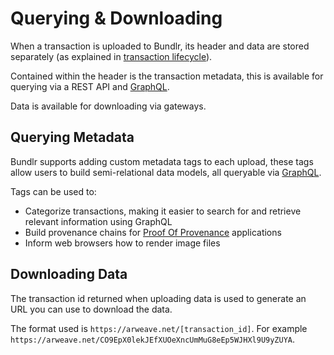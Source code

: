 # Querying & Downloading

When a transaction is uploaded to Bundlr, its header and data are stored separately (as explained in [transaction lifecycle](/learn/transaction-lifecycle)).

Contained within the header is the transaction metadata, this is available for querying via a REST API and [GraphQL](/developer-docs/recipes/graphql).

Data is available for downloading via gateways.

## Querying Metadata

Bundlr supports adding custom metadata tags to each upload, these tags allow users to build semi-relational data models, all queryable via [GraphQL](/developer-docs/recipes/graphql).

Tags can be used to:

-   Categorize transactions, making it easier to search for and retrieve relevant information using GraphQL
-   Build provenance chains for [Proof Of Provenance](/overview/solutions/proof-of-provenance) applications
-   Inform web browsers how to render image files

## Downloading Data

The transaction id returned when uploading data is used to generate an URL you can use to download the data.

The format used is `https://arweave.net/[transaction_id]`. For example `https://arweave.net/CO9EpX0lekJEfXUOeXncUmMuG8eEp5WJHXl9U9yZUYA`.
